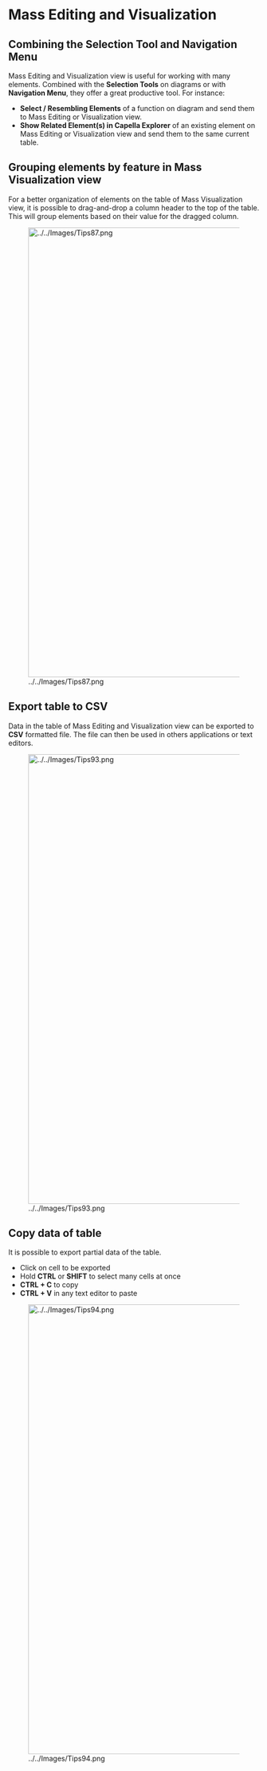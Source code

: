 =Mass Editing and Visualization=

==Combining the Selection Tool and Navigation Menu==
Mass Editing and Visualization view is useful for working with many elements. Combined with the '''Selection Tools''' on diagrams or with '''Navigation Menu''', they offer a great productive tool. For instance:

* '''Select / Resembling Elements''' of a function on diagram and send them to Mass Editing or Visualization view.
* '''Show Related Element(s) in Capella Explorer''' of an existing element on Mass Editing or Visualization view and send them to the same current table.

==Grouping elements by feature in Mass Visualization view==
For a better organization of elements on the table of Mass Visualization view, it is possible to drag-and-drop a column header to the top of the table. This will group elements based on their value for the dragged column.

[[File:../../Images/Tips87.png|thumbnail|900px]]

==Export table to CSV==
Data in the table of Mass Editing and Visualization view can be exported to '''CSV''' formatted file. The file can then be used in others applications or text editors.

[[File:../../Images/Tips93.png|thumbnail|900px]]

==Copy data of table==

It is possible to export partial data of the table. 

* Click on cell to be exported
* Hold '''CTRL''' or '''SHIFT''' to select many cells at once
* '''CTRL + C''' to copy
* '''CTRL + V''' in any text editor to paste

[[File:../../Images/Tips94.png|thumbnail|900px]]